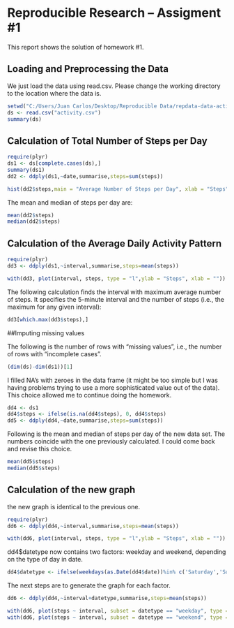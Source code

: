 Reproducible Research -- Assigment #1
========================================================

This report shows the solution of homework #1.


## Loading and Preprocessing the Data

We just load the data using read.csv.  Please change the working directory to the location where the data is.
```r
setwd("C:/Users/Juan Carlos/Desktop/Reproducible Data/repdata-data-activity")
ds <- read.csv("activity.csv")
summary(ds)
```

## Calculation of Total Number of Steps per Day
```r
require(plyr)
ds1 <- ds[complete.cases(ds),]
summary(ds1)
dd2 <- ddply(ds1,~date,summarise,steps=sum(steps))
```

```r
hist(dd2$steps,main = "Average Number of Steps per Day", xlab = "Steps", col="red")
```

The mean and median of steps per day are:

```r
mean(dd2$steps)
median(dd2$steps)
```

## Calculation of the Average Daily Activity Pattern
```r
require(plyr)
dd3 <- ddply(ds1,~interval,summarise,steps=mean(steps))
```

```r
with(dd3, plot(interval, steps, type = "l",ylab = "Steps", xlab = ""))
```

The following calculation finds the interval with maximum average number of steps.  It specifies the 5-minute interval and the number of steps (i.e., the maximum for any given interval):
```r
dd3[which.max(dd3$steps),]
```

##Imputing missing values

The following is the number of rows with "missing values", i.e., the number of rows with "incomplete cases".
```r
(dim(ds)-dim(ds1))[1]
```

I filled NA's with zeroes in the data frame (it might be too simple but I was having problems trying to use a more sophisticated value out of the data).  This choice allowed me to continue doing the homework.

```r
dd4 <- ds1
dd4$steps <- ifelse(is.na(dd4$steps), 0, dd4$steps)
dd5 <- ddply(dd4,~date,summarise,steps=sum(steps))

```

Following is the mean and median of steps per day of the new data set.  The numbers coincide with the one previously calculated.  I could come back and revise this choice.

```r
mean(dd5$steps)
median(dd5$steps)
```

## Calculation of the new graph
the new graph is identical to the previous one.
```r
require(plyr)
dd6 <- ddply(dd4,~interval,summarise,steps=mean(steps))
```

```r
with(dd6, plot(interval, steps, type = "l",ylab = "Steps", xlab = ""))
```

dd4$datetype now contains two factors: weekday and weekend, depending on the type of day in date.

```r
dd4$datetype <- ifelse(weekdays(as.Date(dd4$date))%in% c('Saturday','Sunday'),"weekend","weekday")
```

The next steps are to generate the graph for each factor.

```r
dd6 <- ddply(dd4,~interval+datetype,summarise,steps=mean(steps))
```


```r
with(dd6, plot(steps ~ interval, subset = datetype == "weekday", type = "l",ylab = "steps", xlab = ""))
with(dd6, plot(steps ~ interval, subset = datetype == "weekend", type = "l",ylab = "steps", xlab = ""))
```



